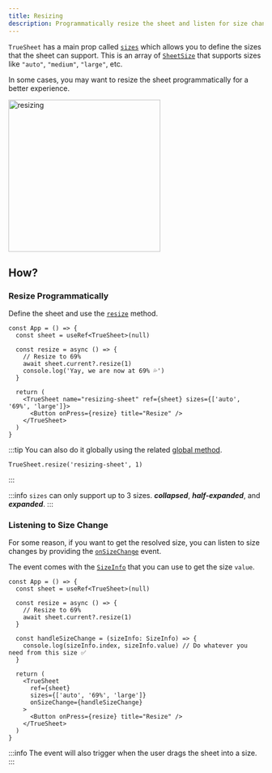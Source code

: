 ```yaml
---
title: Resizing
description: Programmatically resize the sheet and listen for size changes.
---
```



`TrueSheet` has a main prop called [`sizes`](/reference/props#sizes) which allows you to define the sizes that the sheet can support. This is an array of [`SheetSize`](/reference/types#sheetsize) that supports sizes like `"auto"`, `"medium"`, `"large"`, etc.

In some cases, you may want to resize the sheet programmatically for a better experience.

<img alt="resizing" src={resizing} width="300"/>

## How?

### Resize Programmatically

Define the sheet and use the [`resize`](/reference/methods#resize) method.

```tsx {2-2,6-6,11-13}
const App = () => {
  const sheet = useRef<TrueSheet>(null)

  const resize = async () => {
    // Resize to 69%
    await sheet.current?.resize(1)
    console.log('Yay, we are now at 69% 💦')
  }

  return (
    <TrueSheet name="resizing-sheet" ref={sheet} sizes={['auto', '69%', 'large']}>
      <Button onPress={resize} title="Resize" />
    </TrueSheet>
  )
}
```

:::tip
You can also do it globally using the related [global method](/reference/methods#global-methods).

```tsx
TrueSheet.resize('resizing-sheet', 1)
```
:::

:::info
`sizes` can only support up to 3 sizes. **_collapsed_**, **_half-expanded_**, and **_expanded_**.
:::


### Listening to Size Change

For some reason, if you want to get the resolved size, you can listen to size changes by providing the [`onSizeChange`](/reference/props#onsizechange) event.

The event comes with the [`SizeInfo`](/reference/types#sizeinfo) that you can use to get the size `value`.

```tsx {9-11,17-17}
const App = () => {
  const sheet = useRef<TrueSheet>(null)

  const resize = async () => {
    // Resize to 69%
    await sheet.current?.resize(1)
  }

  const handleSizeChange = (sizeInfo: SizeInfo) => {
    console.log(sizeInfo.index, sizeInfo.value) // Do whatever you need from this size ✅
  }

  return (
    <TrueSheet
      ref={sheet}
      sizes={['auto', '69%', 'large']}
      onSizeChange={handleSizeChange}
    >
      <Button onPress={resize} title="Resize" />
    </TrueSheet>
  )
}
```

:::info
The event will also trigger when the user drags the sheet into a size.
:::
